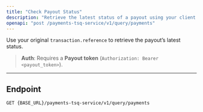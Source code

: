 ```yaml
---
title: "Check Payout Status"
description: "Retrieve the latest status of a payout using your client reference."
openapi: "post /payments-tsq-service/v1/query/payments"
---
```


Use your original `transaction.reference` to retrieve the payout’s latest status.

> **Auth**: Requires a **Payout token** (`Authorization: Bearer <payout_token>`).

---

## Endpoint

```http
GET {BASE_URL}/payments-tsq-service/v1/query/payments
